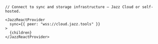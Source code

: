 ```tsx
// Connect to sync and storage infrastructure — Jazz Cloud or self-hosted.

<JazzReactProvider
  sync={{ peer: "wss://cloud.jazz.tools" }}
>
  {children}
</JazzReactProvider>
```
